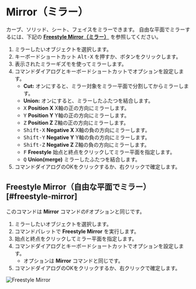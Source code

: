 
# Mirror（ミラー）

<Reference shortcut="Alt-X" command="Mirror" button="Left of Command Bar" />

カーブ、ソリッド、シート、フェイスをミラーできます。
自由な平面でミラーするには、下記の [**Freestyle Mirror（ミラー）**](#freestyle-mirror) を参照してください。

1. ミラーしたいオブジェクトを選択します。
2. キーボードショートカット <kbd>Alt-X</kbd> を押すか、ボタンをクリックします。
3. 表示されたミラーギズモを使ってミラーします。
4. コマンドダイアログとキーボードショートカットでオプションを設定します。
   - **Cut:** オンにすると、ミラー対象をミラー平面で分割してからミラーします。
   - **Union:** オンにすると、ミラーしたふたつを結合します。
   - <kbd>X</kbd> **Position X** X軸の正の方向にミラーします。
   - <kbd>Y</kbd> **Position Y** Y軸の正の方向にミラーします。
   - <kbd>Z</kbd> **Position Z** Z軸の正の方向にミラーします。
   - <kbd>Shift-X</kbd> **Negative X** X軸の負の方向にミラーします。
   - <kbd>Shift-Y</kbd> **Negative Y** Y軸の負の方向にミラーします。
   - <kbd>Shift-Z</kbd> **Negative Z** Z軸の負の方向にミラーします。
   - <kbd>F</kbd> **Freestyle** 始点と終点をクリックしてミラー平面を指定します。
   - <kbd>Q</kbd> **Union(merge)** ミラーしたふたつを結合します。
5. コマンドダイアログのOKをクリックするか、右クリックで確定します。 

## Freestyle Mirror（自由な平面でミラー）[#freestyle-mirror]

このコマンドは **Mirror** コマンドの<kbd>F</kbd>オプションと同じです。

1. ミラーしたいオブジェクトを選択します。
2. コマンドパレットで **Freestyle Mirror** を実行します。
3. 始点と終点をクリックしてミラー平面を指定します。
4. コマンドダイアログとキーボードショートカットでオプションを設定します。
   - オプションは **Mirror** コマンドと同じです。
5. コマンドダイアログのOKをクリックするか、右クリックで確定します。

![Freestyle Mirror](/img/freestyle-mirror.gif)





